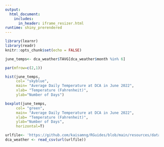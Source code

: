 ```yaml
---
output: 
  html_document:
    includes:
      in_header: iframe_resizer.html
runtime: shiny_prerendered
---
```


```r
library(learnr)
library(readr)
knitr::opts_chunk$set(echo = FALSE)
```


```r
june_temps<- dca_weather$TAVG[dca_weather$month %in% 6]

par(mfrow=c(2,1))

hist(june_temps, 
     col= "skyblue", 
     main= "Average Daily Temperature at DCA in June 2022", 
     xlab= "Temperature (Fahrenheit)", 
     ylab="Number of Days")

boxplot(june_temps, 
     col= "green", 
     main= "Average Daily Temperature at DCA in June 2022", 
     xlab= "Temperature (Fahrenheit)", 
     ylab="Number of Days",
     horizontal=T)

```


```r
urlfile<- 'https://github.com/kaisamng/RGuides/blob/main/resources/data/dca_weather.csv?raw=true'
dca_weather <- read_csv(url(urlfile))
```

<div data-iframe-height></div>